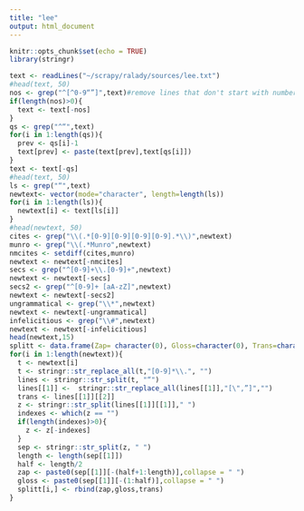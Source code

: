 ```yaml
---
title: "lee"
output: html_document
---
```


```r
knitr::opts_chunk$set(echo = TRUE)
library(stringr)
```

```r
text <- readLines("~/scrapy/ralady/sources/lee.txt")
#head(text, 50)
nos <- grep("^[^0-9“”]",text)#remove lines that don't start with numbers
if(length(nos)>0){
  text <- text[-nos]
}
qs <- grep("^“",text)
for(i in 1:length(qs)){
  prev <- qs[i]-1
  text[prev] <- paste(text[prev],text[qs[i]])
}
text <- text[-qs]
#head(text, 50)
ls <- grep("“",text)
newtext<- vector(mode="character", length=length(ls))
for(i in 1:length(ls)){
  newtext[i] <- text[ls[i]]
}
#head(newtext, 50)
cites <- grep("\\(.*[0-9][0-9][0-9][0-9].*\\)",newtext)
munro <- grep("\\(.*Munro",newtext)
nmcites <- setdiff(cites,munro)
newtext <- newtext[-nmcites]
secs <- grep("^[0-9]+\\.[0-9]+",newtext)
newtext <- newtext[-secs]
secs2 <- grep("^[0-9]+ [aA-zZ]",newtext)
newtext <- newtext[-secs2]
ungrammatical <- grep("\\*",newtext)
newtext <- newtext[-ungrammatical]
infelicitious <- grep("\\#",newtext)
newtext <- newtext[-infelicitious]
head(newtext,15)
splitt <- data.frame(Zap= character(0), Gloss=character(0), Trans=character(0),stringsAsFactors=FALSE)
for(i in 1:length(newtext)){
  t <- newtext[i]
  t <- stringr::str_replace_all(t,"[0-9]*\\.", "")
  lines <- stringr::str_split(t, "“")
  lines[[1]] <-  stringr::str_replace_all(lines[[1]],"[\",”]","")
  trans <- lines[[1]][[2]]
  z <- stringr::str_split(lines[[1]][[1]]," ")
  indexes <- which(z == "")
  if(length(indexes)>0){
    z <- z[-indexes]
  }
  sep <- stringr::str_split(z, " ")
  length <- length(sep[[1]])
  half <- length/2
  zap <- paste0(sep[[1]][-(half+1:length)],collapse = " ")
  gloss <- paste0(sep[[1]][-(1:half)],collapse = " ")
  splitt[i,] <- rbind(zap,gloss,trans)
}
```